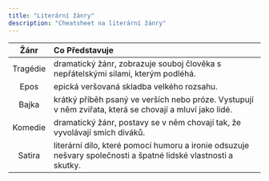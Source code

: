 ```yaml
---
title: "Literární žánry"
description: "Cheatsheet na literární žánry"
---
```


|Žánr|Co Představuje|
|:-:|:--|
| Tragédie | dramatický žánr, zobrazuje souboj člověka  s nepřátelskými silami, kterým podléhá.|
| Epos | epická veršovaná skladba velkého rozsahu.|
| Bajka | krátký příběh psaný ve verších nebo próze. Vystupují v něm zvířata, která se chovají a mluví jako lidé.|
| Komedie | dramatický žánr, postavy se  v něm chovají tak, že vyvolávají smích diváků.|
| Satira | literární dílo, které pomocí humoru a ironie odsuzuje  nešvary společnosti a špatné lidské vlastnosti a skutky. |


